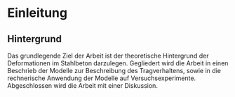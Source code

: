 # Einleitung 

## Hintergrund

Das grundlegende Ziel der Arbeit ist der theoretische Hintergrund der Deformationen im Stahlbeton darzulegen. Gegliedert wird die Arbeit in einen Beschrieb der Modelle zur Beschreibung des Tragverhaltens, sowie in die rechnerische Anwendung der Modelle auf Versuchsexperimente. Abgeschlossen wird die Arbeit mit einer Diskussion.
